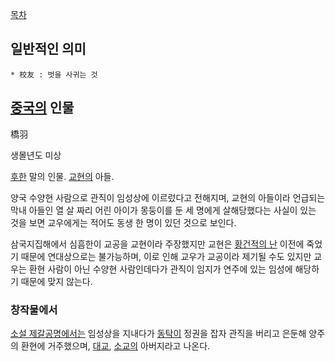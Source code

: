 [[목차]]
== 일반적인 의미 ==
 * 校友 : 벗을 사귀는 것

== [[중국]]의 인물 ==
橋羽

생몰년도 미상

[[후한]] 말의 인물. [[교현]]의 아들.

양국 수양현 사람으로 관직이 임성상에 이르렀다고 전해지며, 교현의 아들이라 언급되는 막내 아들인 열 살 짜리 어린 아이가 몽둥이를 둔 세 명에게 살해당했다는 사실이 있는 것을 보면 교우에게는 적어도 동생 한 명이 있던 것으로 보인다.

삼국지집해에서 심흠한이 교공을 교현이라 주장했지만 교현은 [[황건적의 난]] 이전에 죽었기 때문에 연대상으로는 불가능하며, 이로 인해 교우가 교공이라 제기될 수도 있지만 교우는 환현 사람이 아닌 수양현 사람인데다가 관직이 임지가 연주에 있는 임성에 해당하기 때문에 맞지 않는다.

=== 창작물에서 ===
[[소설 제갈공명]]에서는 임성상을 지내다가 [[동탁]]이 정권을 잡자 관직을 버리고 은둔해 양주의 환현에 거주했으며, [[대교]], [[소교]]의 아버지라고 나온다. 
